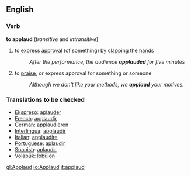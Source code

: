 ==English==
===Verb===
'''to applaud'''  (''transitive'' and ''intransitive'')
# to [[express]] [[approval]] (of something) by [[clapping]] the [[hand]]s
#:''After the performance, the audience '''applauded''' for five minutes''
# to [[praise]], or express approval for something or someone
#:''Although we don't like your methods, we '''applaud''' your motives.''

===Translations to be checked=== 
*[[Ekspreso]]: [[aplauder]]
*[[French]]: [[applaudir]] 
*[[German]]: [[applaudieren]] 
*[[Interlingua]]: [[applaudir]] 
*[[Italian]]: [[applaudire]] 
*[[Portuguese]]: [[aplaudir]] 
*[[Spanish]]: [[aplaudir]]
*[[Volapük]]: [[lobülön]]

[[gl:Applaud]]
[[io:Applaud]]
[[it:applaud]]